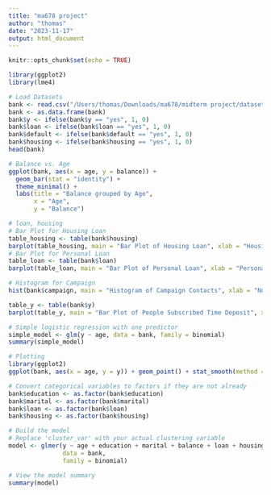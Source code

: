 ```yaml
---
title: "ma678 project"
author: "thomas"
date: "2023-11-17"
output: html_document
---
```


```r
knitr::opts_chunk$set(echo = TRUE)
```



```r
library(ggplot2)
library(lme4)
```


```r
# Load Datasets
bank <- read.csv("/Users/thomas/Downloads/ma678/midterm project/datasets/bank-full.csv" , sep = ";", header = TRUE)
bank <- as.data.frame(bank)
bank$y <- ifelse(bank$y == "yes", 1, 0)
bank$loan <- ifelse(bank$loan == "yes", 1, 0)
bank$default <- ifelse(bank$default == "yes", 1, 0)
bank$housing <- ifelse(bank$housing == "yes", 1, 0)
head(bank)
```



```r
# Balance vs. Age
ggplot(bank, aes(x = age, y = balance)) +
  geom_bar(stat = "identity") +
  theme_minimal() +
  labs(title = "Balance grouped by Age",
       x = "Age",
       y = "Balance")

# loan, housing
# Bar Plot for Housing Loan
table_housing <- table(bank$housing)
barplot(table_housing, main = "Bar Plot of Housing Loan", xlab = "Housing Loan", ylab = "Frequency")
# Bar Plot for Personal Loan
table_loan <- table(bank$loan)
barplot(table_loan, main = "Bar Plot of Personal Loan", xlab = "Personal Loan", ylab = "Frequency")

# Histogram for Campaign
hist(bank$campaign, main = "Histogram of Campaign Contacts", xlab = "Number of Contacts")

table_y <- table(bank$y)
barplot(table_y, main = "Bar Plot of People Subscribed Time Deposit", xlab ="Time Deposit" )
```

```r
# Simple logistic regression with one predictor
simple_model <- glm(y ~ age, data = bank, family = binomial)
summary(simple_model)

# Plotting
library(ggplot2)
ggplot(bank, aes(x = age, y = y)) + geom_point() + stat_smooth(method = "glm", method.args = list(family = "binomial"))

```


```r
# Convert categorical variables to factors if they are not already
bank$education <- as.factor(bank$education)
bank$marital <- as.factor(bank$marital)
bank$loan <- as.factor(bank$loan)
bank$housing <- as.factor(bank$housing)

# Build the model
# Replace 'cluster_var' with your actual clustering variable
model <- glmer(y ~ age + education + marital + balance + loan + housing + (1 | duration), 
               data = bank, 
               family = binomial)

# View the model summary
summary(model)
```

```r

```
```r

```

